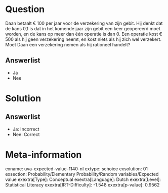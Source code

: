 Question
========

Daan betaalt € 100 per jaar voor de verzekering van zijn gebit. Hij
denkt dat de kans 0,1 is dat in het komende jaar zijn gebit een keer
geopereerd moet worden, en de kans op meer dan één operatie is dan 0.
Een operatie kost € 500 als hij geen verzekering neemt, en kost niets
als hij zich wel verzekert. Moet Daan een verzekering nemen als hij
rationeel handelt?

Answerlist
----------

* Ja
* Nee

Solution
========

Answerlist
----------

* Ja: Incorrect
* Nee: Correct

Meta-information
================
exname: uva-expected-value-1140-nl
extype: schoice
exsolution: 01
exsection: Probability/Elementary Probability/Random variables/Expected value
exextra[Type]: Conceptual
exextra[Language]: Dutch
exextra[Level]: Statistical Literacy
exextra[IRT-Difficulty]: -1.548
exextra[p-value]: 0.9562
